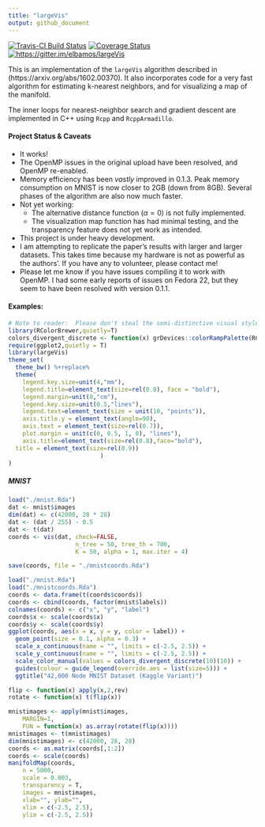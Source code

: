 ```yaml
---
title: "largeVis"
output: github_document
---
```


[![Travis-CI Build Status](https://travis-ci.org/elbamos/largeVis.svg?branch=master)](https://travis-ci.org/elbamos/largeVis) [![Coverage Status](https://img.shields.io/codecov/c/github/elbamos/largeVis/master.svg)](https://codecov.io/github/elbamos/largeVis?branch=master)[![https://gitter.im/elbamos/largeVis](https://badges.gitter.im/elbamos/largeVis.svg)](https://gitter.im/elbamos/largeVis?utm_source=badge&utm_medium=badge&utm_campaign=pr-badge&utm_content=badge)

This is an implementation of the `largeVis` algorithm described in (https://arxiv.org/abs/1602.00370).  It also incorporates code for a very fast algorithm for estimating k-nearest neighbors, and for visualizing a map of the manifold.

The inner loops for nearest-neighbor search and gradient descent are implemented in C++ using `Rcpp` and `RcppArmadillo`.

#### Project Status & Caveats
* It works!
* The OpenMP issues in the original upload have been resolved, and OpenMP re-enabled.
* Memory efficiency has been *vastly* improved in 0.1.3.  Peak memory consumption on MNIST is now closer to 2GB (down from 8GB). Several phases of the algorithm are also now much faster.
* Not yet working:
     + The alternative distance function ($\alpha = 0$) is not fully implemented.
     + The visualization map function has had minimal testing, and the transparency feature does not yet work as intended.
* This project is under heavy development.
* I am attempting to replicate the paper's results with larger and larger datasets.  This takes time because my hardware is not as powerful as the authors'.  If you have any to volunteer, please contact me!
* Please let me know if you have issues compiling it to work with OpenMP.  I had some early reports of issues on Fedora 22, but they seem to have been resolved with version 0.1.1.

#### Examples:
```r
# Note to reader:  Please don't steal the semi-distinctive visual style I spent several minutes creating for myself.
library(RColorBrewer,quietly=T)
colors_divergent_discrete <- function(x) grDevices::colorRampPalette(RColorBrewer::brewer.pal(x, "Spectral"))
require(ggplot2,quietly = T)
library(largeVis)
theme_set(
  theme_bw() %+replace%
  theme(
    legend.key.size=unit(4,"mm"),
    legend.title=element_text(size=rel(0.8), face = "bold"),
    legend.margin=unit(0,"cm"),
    legend.key.size=unit(0.5,"lines"),
    legend.text=element_text(size = unit(10, "points")),
    axis.title.y = element_text(angle=90),
    axis.text = element_text(size=rel(0.7)),
    plot.margin = unit(c(0, 0.5, 1, 0), "lines"),
    axis.title=element_text(size=rel(0.8),face="bold"),
  title = element_text(size=rel(0.9))
                          )
)

```

##### MNIST

```r
load("./mnist.Rda")
dat <- mnist$images
dim(dat) <- c(42000, 28 * 28)
dat <- (dat / 255) - 0.5
dat <- t(dat)
coords <- vis(dat, check=FALSE,
                   n_tree = 50, tree_th = 700,
                   K = 50, alpha = 1, max.iter = 4)
```
```r
save(coords, file = "./mnistcoords.Rda")
```
```r
load("./mnist.Rda")
load("./mnistcoords.Rda")
coords <- data.frame(t(coords$coords))
coords <- cbind(coords, factor(mnist$labels))
colnames(coords) <- c("x", "y", "label")
coords$x <- scale(coords$x)
coords$y <- scale(coords$y)
ggplot(coords, aes(x = x, y = y, color = label)) +
  geom_point(size = 0.1, alpha = 0.3) +
  scale_x_continuous(name = "", limits = c(-2.5, 2.5)) +
  scale_y_continuous(name = "", limits = c(-2.5, 2.5)) +
  scale_color_manual(values = colors_divergent_discrete(10)(10)) +
  guides(colour = guide_legend(override.aes = list(size=5))) +
  ggtitle("42,000 Node MNIST Dataset (Kaggle Variant)")
```

```r
flip <- function(x) apply(x,2,rev)
rotate <- function(x) t(flip(x))

mnistimages <- apply(mnist$images,
    MARGIN=1,
    FUN = function(x) as.array(rotate(flip(x))))
mnistimages <- t(mnistimages)
dim(mnistimages) <- c(42000, 28, 28)
coords <- as.matrix(coords[,1:2])
coords <- scale(coords)
manifoldMap(coords,
    n = 5000,
    scale = 0.003,
    transparency = T,
    images = mnistimages,
    xlab="", ylab="",
    xlim = c(-2.5, 2.5), 
    ylim = c(-2.5, 2.5))
```
